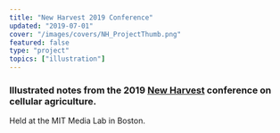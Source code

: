 ```yaml
---
title: "New Harvest 2019 Conference"
updated: "2019-07-01"
cover: "/images/covers/NH_ProjectThumb.png"
featured: false
type: "project"
topics: ["illustration"]
---
```


### Illustrated notes from the 2019 [New Harvest](https://2019.new-harvest.org/) conference on cellular agriculture.

Held at the MIT Media Lab in Boston.

<BasicImage
    alt="Illustrated notes from the 2019 New Harvest conference"
    src="https://res.cloudinary.com/dg3gyk0gu/image/upload/c_scale,w_1200/v1589845711/maggieappleton.com/new-harvest-2019/NH_11-CoxArtboard-1.png"
/>

<BasicImage
    alt="Illustrated notes from the 2019 New Harvest conference"
    src="https://res.cloudinary.com/dg3gyk0gu/image/upload/c_scale,w_1200/v1589845697/maggieappleton.com/new-harvest-2019/NH_9-CooperhouseArtboard-1.png"
/>

<BasicImage
    alt="Illustrated notes from the 2019 New Harvest conference"
    src="https://res.cloudinary.com/dg3gyk0gu/image/upload/c_scale,w_1200/v1589845700/maggieappleton.com/new-harvest-2019/NH_10-Sullivan.png"
/>

<BasicImage
    alt="Illustrated notes from the 2019 New Harvest conference"
    src="https://res.cloudinary.com/dg3gyk0gu/image/upload/c_scale,w_1200/v1589845716/maggieappleton.com/new-harvest-2019/NH_12-RegulartoryArtboard-1.png"
/>

<BasicImage
    alt="Illustrated notes from the 2019 New Harvest conference"
    src="https://res.cloudinary.com/dg3gyk0gu/image/upload/c_scale,w_1200/v1589845720/maggieappleton.com/new-harvest-2019/NH_13-CellAgGlobeArtboard-1.png"
/>

<BasicImage
    alt="Illustrated notes from the 2019 New Harvest conference"
    src="https://res.cloudinary.com/dg3gyk0gu/image/upload/c_scale,w_1200/v1589845696/maggieappleton.com/new-harvest-2019/NH_4-PaulusArtboard-1.png"
/>

<BasicImage
    alt="Illustrated notes from the 2019 New Harvest conference"
    src="https://res.cloudinary.com/dg3gyk0gu/image/upload/c_scale,w_1200/v1589845686/maggieappleton.com/new-harvest-2019/NH_8-Buffi.png"
/>

<BasicImage
    alt="Illustrated notes from the 2019 New Harvest conference"
    src="https://res.cloudinary.com/dg3gyk0gu/image/upload/c_scale,w_1200/v1589845687/maggieappleton.com/new-harvest-2019/NH_2-Allan.png"
/>

<BasicImage
    alt="Illustrated notes from the 2019 New Harvest conference"
    src="https://res.cloudinary.com/dg3gyk0gu/image/upload/c_scale,w_1200/v1589845696/maggieappleton.com/new-harvest-2019/NH_5-Arceolo.png"
/>

<BasicImage
    alt="Illustrated notes from the 2019 New Harvest conference"
    src="https://res.cloudinary.com/dg3gyk0gu/image/upload/c_scale,w_1200/v1589845683/maggieappleton.com/new-harvest-2019/NH_6-Patrick.png"
/>

<BasicImage
    alt="Illustrated notes from the 2019 New Harvest conference"
    src="https://res.cloudinary.com/dg3gyk0gu/image/upload/c_scale,w_1200/v1589845680/maggieappleton.com/new-harvest-2019/NH_1-CampuzanoArtboard-1.png"
/>

<BasicImage
    alt="Illustrated notes from the 2019 New Harvest conference"
    src="https://res.cloudinary.com/dg3gyk0gu/image/upload/c_scale,w_1200/v1589845679/maggieappleton.com/new-harvest-2019/NH_3-RubioArtboard-1.png"
/>

<BasicImage
    alt="Illustrated notes from the 2019 New Harvest conference"
    src="https://res.cloudinary.com/dg3gyk0gu/image/upload/c_scale,w_1200/v1589845673/maggieappleton.com/new-harvest-2019/NH_7-LegendreArtboard-1.png"
/>

<BasicImage
    alt="Illustrated notes from the 2019 New Harvest conference"
    src="https://res.cloudinary.com/dg3gyk0gu/image/upload/c_scale,w_1200/v1589845738/maggieappleton.com/new-harvest-2019/NH_16-Stephens.png"
/>

<BasicImage
    alt="Illustrated notes from the 2019 New Harvest conference"
    src="https://res.cloudinary.com/dg3gyk0gu/image/upload/c_scale,w_1200/v1589845728/maggieappleton.com/new-harvest-2019/NH_15-Broad.png"
/>

<BasicImage
    alt="Illustrated notes from the 2019 New Harvest conference"
    src="https://res.cloudinary.com/dg3gyk0gu/image/upload/c_scale,w_1200/v1589845738/maggieappleton.com/new-harvest-2019/NH_14-Careers.png"
/>
